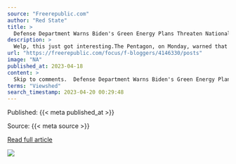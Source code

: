 ```yaml
---
source: "Freerepublic.com"
author: "Red State"
title: >
  Defense Department Warns Biden's Green Energy Plans Threaten National Security
description: >
  Welp, this just got interesting.The Pentagon, on Monday, warned that Joe Biden’s overreaching so-called “green energy” plans pose national security risks, as reported by Fox News. So now what’s a fossil-fuel-loathing, EV-loving president to do?According to Fo…
url: "https://freerepublic.com/focus/f-bloggers/4146330/posts"
image: "NA"
published_at: 2023-04-18
content: >
  Skip to comments.  Defense Department Warns Biden's Green Energy Plans Threaten National SecurityRed State ^   | 04/17/2023   | Mike Miller  Posted on 04/17/2023 8:53:43 PM PDT by SeekAndFind  Welp, … [+5289 chars]
terms: "Viewshed"
search_timestamp: 2023-04-20 00:29:48
---
```



Published: {{< meta published_at >}}


Source: {{< meta source >}}


[Read full article]({{< meta url >}}){target='_blank'}



![](`r rmarkdown::metadata$image[1]`)
